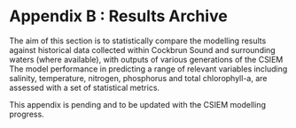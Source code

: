 # Appendix B : Results Archive {-}

The aim of this section is to statistically compare the modelling results against historical data collected within Cockbrun Sound and surrounding waters (where available), with outputs of various generations of the CSIEM The model performance in predicting a range of relevant variables including salinity, temperature, nitrogen, phosphorus and total chlorophyll-a, are assessed with a set of statistical metrics.

This appendix is pending and to be updated with the CSIEM modelling progress.
